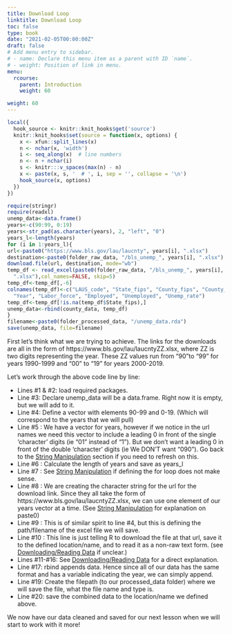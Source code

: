 ```yaml
---
title: Download Loop
linktitle: Download Loop
toc: false
type: book
date: "2021-02-05T00:00:00Z"
draft: false
# Add menu entry to sidebar.
# - name: Declare this menu item as a parent with ID `name`.
# - weight: Position of link in menu.
menu:
  rcourse:
    parent: Introduction
    weight: 60

weight: 60
---
```


```r
local({
  hook_source <- knitr::knit_hooks$get('source')
  knitr::knit_hooks$set(source = function(x, options) {
    x <- xfun::split_lines(x)
    n <- nchar(x, 'width')
    i <- seq_along(x)  # line numbers
    n <- n + nchar(i)
    s <- knitr:::v_spaces(max(n) - n)
    x <- paste(x, s, '  # ', i, sep = '', collapse = '\n')
    hook_source(x, options)
  })
})
```


```r
require(stringr)
require(readxl)
unemp_data<-data.frame()
years<-c(90:99, 0:19)
years<-str_pad(as.character(years), 2, "left", "0")
years_l<-length(years)
for (i in 1:years_l){
url<-paste0("https://www.bls.gov/lau/laucnty", years[i], ".xlsx")
destination<-paste0(folder_raw_data, "/bls_unemp_", years[i], ".xlsx")
download.file(url, destination, mode="wb")
temp_df <- read_excel(paste0(folder_raw_data, "/bls_unemp_", years[i],
  ".xlsx"),col_names=FALSE, skip=5)
temp_df<-temp_df[,-6]
colnames(temp_df)<-c("LAUS_code", "State_fips", "County_fips", "County_name",
  "Year", "Labor_force", "Employed", "Unemployed", "Unemp_rate")
temp_df<-temp_df[!is.na(temp_df$State_fips),]
unemp_data<-rbind(county_data, temp_df)
}
filename<-paste0(folder_processed_data, "/unemp_data.rda")
save(unemp_data, file=filename)
```

First let's think what we are trying to achieve. The links for the downloads are all in the form of https://www.bls.gov/lau/laucntyZZ.xlsx, where ZZ is two digits representing the year. These ZZ values run from "90"to "99" for years 1990-1999 and "00" to "19" for years 2000-2019.

Let's work through the above code line by line:

- Lines #1 & #2: load required packages.
- Line #3: Declare unemp_data will be a data.frame. Right now it is empty, but we will add to it.
- Line #4: Define a vector with elements 90-99 and 0-19. (Which will correspond to the years that we will pull)
- Line #5 : We have a vector for years, however if we notice in the url names we need this vector to include a leading 0 in front of the single 'character' digits (ie "01" instead of "1"). But we don't want a leading 0 in front of the double 'character' digits (ie We DON'T want "090"). Go back to the [String Manipulation](http://jmwestenberg.github.io/courses/rcourse/lesson1/lesson1_03/) section if you need to refresh on this.
- Line #6 : Calculate the length of years and save as years_l
- Line #7 : See [String Manipulation](http://jmwestenberg.github.io/courses/rcourse/lesson1/lesson1_02/) if defining the for loop does not make sense.
- Line #8 : We are creating the character string for the url for the download link. Since they all take the form of https://www.bls.gov/lau/laucntyZZ.xlsx, we can use one element of our years vector at a time. (See [String Manipulation](http://jmwestenberg.github.io/courses/rcourse/lesson1/lesson1_03/) for explanation on paste0)
- Line #9 : This is of similar spirit to line #4, but this is defining the path/filename of the excel file we will save. 
- Line #10 : This line is just telling R to download the file at that url, save it to the defined location/name, and to read it as a non-raw text form. (see [Downloading/Reading Data](http://jmwestenberg.github.io/courses/rcourse/lesson1_04/) if unclear.)
- Lines #11-#16: See [Downloading/Reading Data](http://jmwestenberg.github.io/courses/rcourse/lesson1/lesson1_04/) for a direct explanation.
- Line #17: rbind appends data. Hence since all of our data has the same format and has a variable indicating the year, we can simply append.
- Line #19: Create the filepath (to our processed_data folder) where we will save the file, what the file name and type is.
- Line #20: save the combined data to the location/name we defined above.

We now have our data cleaned and saved for our next lesson when we will start to work with it more!
